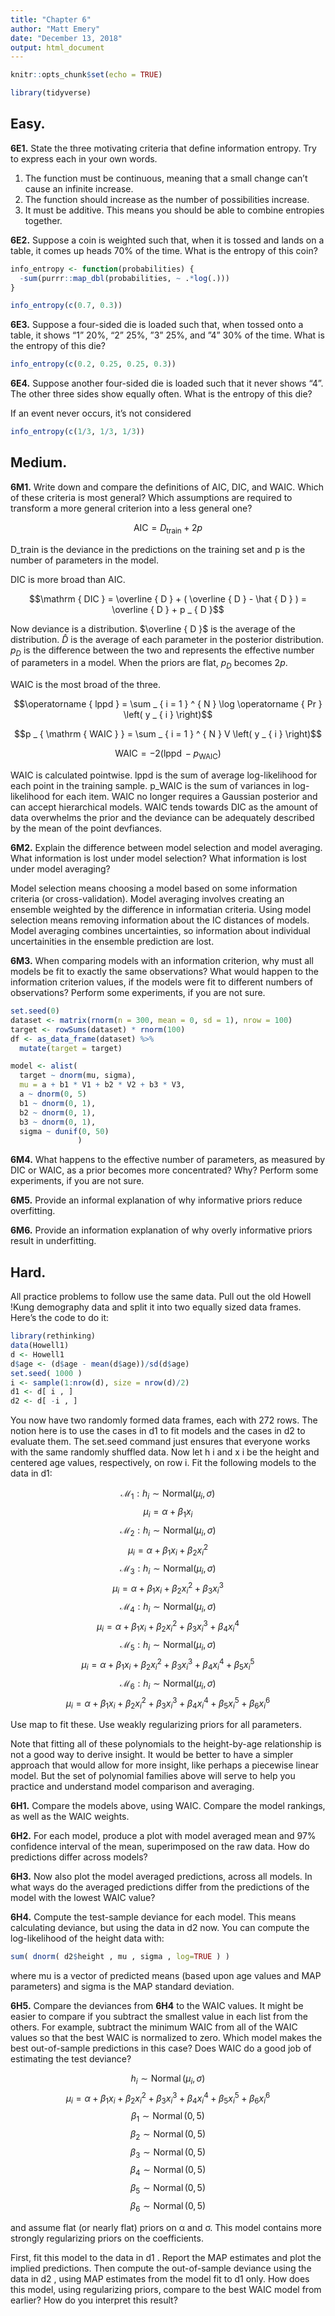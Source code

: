 ```yaml
---
title: "Chapter 6"
author: "Matt Emery"
date: "December 13, 2018"
output: html_document
---
```


```r
knitr::opts_chunk$set(echo = TRUE)
```

```r
library(tidyverse)
```


## Easy.

**6E1.** State the three motivating criteria that define information entropy. Try to express each in your own words.

1. The function must be continuous, meaning that a small change can't cause an infinite increase.
2. The function should increase as the number of possibilities increase.
3. It must be additive. This means you should be able to combine entropies together.

**6E2.** Suppose a coin is weighted such that, when it is tossed and lands on a table, it comes up heads 70% of the time. What is the entropy of this coin?

```r
info_entropy <- function(probabilities) {
  -sum(purrr::map_dbl(probabilities, ~ .*log(.)))
}
```


```r
info_entropy(c(0.7, 0.3))
```

**6E3.** Suppose a four-sided die is loaded such that, when tossed onto a table, it shows “1” 20%, “2” 25%, ”3” 25%, and ”4” 30% of the time. What is the entropy of this die?

```r
info_entropy(c(0.2, 0.25, 0.25, 0.3))
```

**6E4.** Suppose another four-sided die is loaded such that it never shows “4”. The other three sides show equally often. What is the entropy of this die?

If an event never occurs, it's not considered

```r
info_entropy(c(1/3, 1/3, 1/3))
```

## Medium.

**6M1.** Write down and compare the definitions of AIC, DIC, and WAIC. Which of these criteria is most general? Which assumptions are required to transform a more general criterion into a less general one?

$$\mathrm { AIC } = D _ { \mathrm { train } } + 2 p$$

D_train is the deviance in the predictions on the training set and p is the number of parameters in the model. 

DIC is more broad than AIC.

$$\mathrm { DIC } = \overline { D } + ( \overline { D } - \hat { D } ) = \overline { D } + p _ { D }$$

Now deviance is a distribution. $\overline { D }$ is the average of the distribution. $\hat { D }$ is the average of each parameter in the posterior distribution. $p _ { D }$ is the difference between the two and represents the effective number of parameters in a model. When the priors are flat, $p _ { D }$ becomes $2p$.

WAIC is the most broad of the three.

$$\operatorname { lppd } = \sum _ { i = 1 } ^ { N } \log \operatorname { Pr } \left( y _ { i } \right)$$


$$p _ { \mathrm { WAIC } } = \sum _ { i = 1 } ^ { N } V \left( y _ { i } \right)$$

$$\mathrm { WAIC } = - 2 \left( \operatorname { lppd } - p _ { \mathrm { WAIC } } \right)$$

WAIC is calculated pointwise. lppd is the sum of average log-likelihood for each point in the training sample. p_WAIC is the sum of variances in log-likelihood for each item. WAIC no longer requires a Gaussian posterior and can accept hierarchical models. WAIC tends towards DIC as the amount of data overwhelms the prior and the deviance can be adequately described by the mean of the point devfiances.

**6M2.** Explain the difference between model selection and model averaging. What information is lost under model selection? What information is lost under model averaging?

Model selection means choosing a model based on some information criteria (or cross-validation). Model averaging involves creating an ensemble weighted by the difference in informatian criteria. Using model selection means removing information about the IC distances of models. Model averaging combines uncertainties, so information about individual uncertainities in the ensemble prediction are lost.

**6M3.** When comparing models with an information criterion, why must all models be fit to exactly the same observations? What would happen to the information criterion values, if the models were fit to different numbers of observations? Perform some experiments, if you are not sure.

```r
set.seed(0)
dataset <- matrix(rnorm(n = 300, mean = 0, sd = 1), nrow = 100)
target <- rowSums(dataset) * rnorm(100)
df <- as_data_frame(dataset) %>% 
  mutate(target = target)
```

```r
model <- alist(
  target ~ dnorm(mu, sigma),
  mu = a + b1 * V1 + b2 * V2 + b3 * V3,
  a ~ dnorm(0, 5)
  b1 ~ dnorm(0, 1),
  b2 ~ dnorm(0, 1),
  b3 ~ dnorm(0, 1),
  sigma ~ dunif(0, 50)
               )
```


**6M4.** What happens to the effective number of parameters, as measured by DIC or WAIC, as a prior becomes more concentrated? Why? Perform some experiments, if you are not sure.

**6M5.** Provide an informal explanation of why informative priors reduce overfitting.

**6M6.** Provide an information explanation of why overly informative priors result in underfitting.

## Hard.

All practice problems to follow use the same data. Pull out the old Howell !Kung demography data and split it into two equally sized data frames. Here’s the code to do it:

```r
library(rethinking)
data(Howell1)
d <- Howell1
d$age <- (d$age - mean(d$age))/sd(d$age)
set.seed( 1000 )
i <- sample(1:nrow(d), size = nrow(d)/2)
d1 <- d[ i , ]
d2 <- d[ -i , ]
```

You now have two randomly formed data frames, each with 272 rows. The notion here is to use the cases in d1 to fit models and the cases in d2 to evaluate them. The set.seed command just ensures that everyone works with the same randomly shuffled data. Now let h i and x i be the height and centered age values, respectively, on row i. Fit the following models to the data in d1:

$$\mathcal { M } _ { 1 } : h _ { i } \sim \mathrm { Normal } \left( \mu _ { i } , \sigma \right)$$
$$\mu _ { i } = \alpha + \beta _ { 1 } x _ { i }$$
$$\mathcal { M } _ { 2 } : h _ { i } \sim \mathrm { Normal } \left( \mu _ { i } , \sigma \right)$$
$$\mu _ { i } = \alpha + \beta _ { 1 } x _ { i } + \beta _ { 2 } x _ { i } ^ { 2 }$$
$$\mathcal { M } _ { 3 } : h _ { i } \sim \mathrm { Normal } \left( \mu _ { i } , \sigma \right)$$
$$\mu _ { i } = \alpha + \beta _ { 1 } x _ { i } + \beta _ { 2 } x _ { i } ^ { 2 } + \beta _ { 3 } x _ { i } ^ { 3 }$$
$$\mathcal { M } _ { 4 } : h _ { i } \sim \mathrm { Normal } \left( \mu _ { i } , \sigma \right)$$
$$\mu _ { i } = \alpha + \beta _ { 1 } x _ { i } + \beta _ { 2 } x _ { i } ^ { 2 } + \beta _ { 3 } x _ { i } ^ { 3 } + \beta _ { 4 } x _ { i } ^ { 4 }$$
$$\mathcal { M } _ { 5 } : h _ { i } \sim \mathrm { Normal } \left( \mu _ { i } , \sigma \right)$$
$$\mu _ { i } = \alpha + \beta _ { 1 } x _ { i } + \beta _ { 2 } x _ { i } ^ { 2 } + \beta _ { 3 } x _ { i } ^ { 3 } + \beta _ { 4 } x _ { i } ^ { 4 } + \beta _ { 5 } x _ { i } ^ { 5 }$$
$$\mathcal { M } _ { 6 } : h _ { i } \sim \mathrm { Normal } \left( \mu _ { i } , \sigma \right)$$
$$\mu _ { i } = \alpha + \beta _ { 1 } x _ { i } + \beta _ { 2 } x _ { i } ^ { 2 } + \beta _ { 3 } x _ { i } ^ { 3 } + \beta _ { 4 } x _ { i } ^ { 4 } + \beta _ { 5 } x _ { i } ^ { 5 } + \beta _ { 6 } x _ { i } ^ { 6 }$$

Use map to fit these. Use weakly regularizing priors for all parameters.

Note that fitting all of these polynomials to the height-by-age relationship is not a good way to derive insight. It would be better to have a simpler approach that would allow for more insight, like perhaps a piecewise linear model. But the set of polynomial families above will serve to help you practice and understand model comparison and averaging.

**6H1.** Compare the models above, using WAIC. Compare the model rankings, as well as the WAIC weights.

**6H2.** For each model, produce a plot with model averaged mean and 97% confidence interval of the mean, superimposed on the raw data. How do predictions differ across models?

**6H3.** Now also plot the model averaged predictions, across all models. In what ways do the averaged predictions differ from the predictions of the model with the lowest WAIC value?

**6H4.** Compute the test-sample deviance for each model. This means calculating deviance, but using the data in d2 now. You can compute the log-likelihood of the height data with:

```r
sum( dnorm( d2$height , mu , sigma , log=TRUE ) )
```

where mu is a vector of predicted means (based upon age values and MAP parameters) and sigma is the MAP standard deviation.

**6H5.** Compare the deviances from **6H4** to the WAIC values. It might be easier to compare if you subtract the smallest value in each list from the others. For example, subtract the minimum WAIC from all of the WAIC values so that the best WAIC is normalized to zero. Which model makes the best out-of-sample predictions in this case? Does WAIC do a good job of estimating the test deviance?

$$h _ { i } \sim \operatorname { Normal } \left( \mu _ { i } , \sigma \right)$$
$$\mu _ { i } = \alpha + \beta _ { 1 } x _ { i } + \beta _ { 2 } x _ { i } ^ { 2 } + \beta _ { 3 } x _ { i } ^ { 3 } + \beta _ { 4 } x _ { i } ^ { 4 } + \beta _ { 5 } x _ { i } ^ { 5 } + \beta _ { 6 } x _ { i } ^ { 6 }$$
$$\beta _ { 1 } \sim \operatorname { Normal } ( 0,5 )$$
$$\beta _ { 2 } \sim \operatorname { Normal } ( 0,5 )$$
$$\beta _ { 3 } \sim \operatorname { Normal } ( 0,5 )$$
$$\beta _ { 4 } \sim \operatorname { Normal } ( 0,5 )$$
$$\beta _ { 5 } \sim \operatorname { Normal } ( 0,5 )$$
$$\beta _ { 6 } \sim \operatorname { Normal } ( 0,5 )$$

and assume flat (or nearly flat) priors on α and σ. This model contains more strongly regularizing priors on the coefficients.

First, fit this model to the data in d1 . Report the MAP estimates and plot the implied predictions. Then compute the out-of-sample deviance using the data in d2 , using MAP estimates from the model fit to d1 only. How does this model, using regularizing priors, compare to the best WAIC model from earlier? How do you interpret this result?